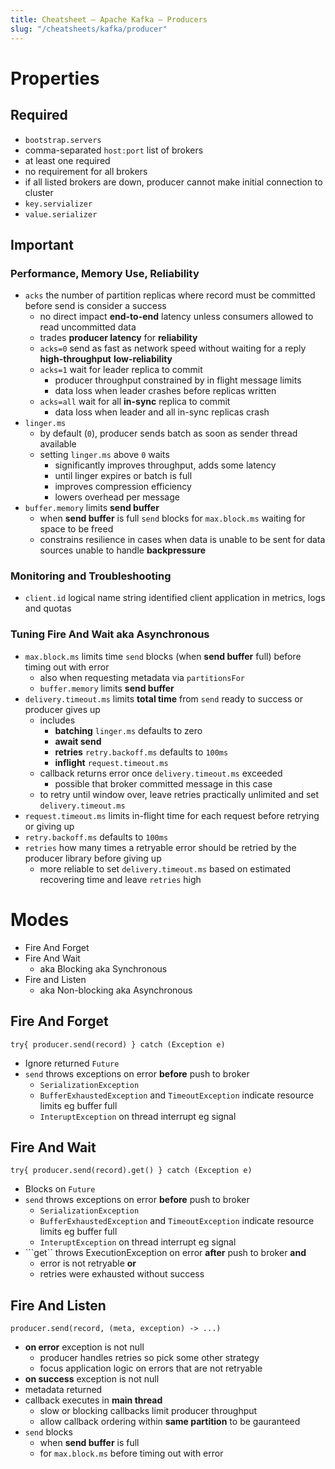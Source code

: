 ```yaml
---
title: Cheatsheet – Apache Kafka – Producers
slug: "/cheatsheets/kafka/producer"
---
```


# Properties

## Required
 * ```bootstrap.servers```
  * comma-separated ```host:port``` list of brokers
  * at least one required
  * no requirement for all brokers
  * if all listed brokers are down, producer cannot make initial connection to cluster
 * ```key.servializer```
 * ```value.serializer```

## Important

### Performance, Memory Use, Reliability
 * ```acks``` the number of partition replicas where record must be committed before send is consider a success
   * no direct impact **end-to-end** latency unless consumers allowed to read uncommitted data
   * trades **producer latency** for **reliability**
   * ```acks=0``` send as fast as network speed without waiting for a reply **high-throughput** **low-reliability**
   * ```acks=1``` wait for leader replica to commit
      * producer throughput constrained by in flight message limits
      * data loss when leader crashes before replicas written
   * ```acks=all``` wait for all **in-sync** replica to commit
      * data loss when leader and all in-sync replicas crash
 * ```linger.ms```
   * by default (```0```), producer sends batch as soon as sender thread available
   * setting ```linger.ms``` above ```0``` waits
     * significantly improves throughput, adds some latency
     * until linger expires or batch is full
     * improves compression efficiency
     * lowers overhead per message
 * ```buffer.memory``` limits **send buffer**
     * when **send buffer** is full ```send``` blocks for ```max.block.ms``` waiting for space to be freed
     * constrains resilience in cases when data is unable to be sent for data sources unable to handle **backpressure**

### Monitoring and Troubleshooting
 * ```client.id``` logical name string identified client application in metrics, logs and quotas

### Tuning Fire And Wait aka Asynchronous
 * ```max.block.ms``` limits time ```send``` blocks (when **send buffer** full) before timing out with error
    * also when requesting metadata via ```partitionsFor```
    * ```buffer.memory``` limits **send buffer**
 * ```delivery.timeout.ms``` limits **total time** from ```send``` ready to success or producer gives up
    * includes
      * **batching** ```linger.ms``` defaults to zero
      * **await send**
      * **retries** ```retry.backoff.ms``` defaults to ```100ms```
      * **inflight** ```request.timeout.ms```
    * callback returns error once ```delivery.timeout.ms``` exceeded
      * possible that broker committed message in this case
    * to retry until window over, leave retries practically unlimited and set ```delivery.timeout.ms```
  * ```request.timeout.ms``` limits in-flight time for each request before retrying or giving up
  * ```retry.backoff.ms``` defaults to ```100ms```
  * ```retries``` how many times a retryable error should be retried by the producer library before giving up
    * more reliable to set ```delivery.timeout.ms``` based on estimated recovering time and leave ```retries``` high


# Modes
 * Fire And Forget
 * Fire And Wait
   * aka Blocking aka Synchronous
 * Fire and Listen
   * aka Non-blocking aka Asynchronous

## Fire And Forget

``` try{ producer.send(record) } catch (Exception e)  ```

 * Ignore returned ```Future```
 * ```send``` throws exceptions on error **before** push to broker
   * ```SerializationException```
   * ```BufferExhaustedException``` and ```TimeoutException``` indicate resource limits eg buffer full
   * ```InteruptException``` on thread interrupt eg signal

## Fire And Wait

``` try{ producer.send(record).get() } catch (Exception e)  ```

 * Blocks on ```Future```
 * ```send``` throws exceptions on error **before** push to broker
   * ```SerializationException```
   * ```BufferExhaustedException``` and ```TimeoutException``` indicate resource limits eg buffer full
   * ```InteruptException``` on thread interrupt eg signal
 * ```get`` throws ExecutionException on error **after** push to broker **and**
   * error is not retryable **or**
   * retries were exhausted without success

## Fire And Listen

``` producer.send(record, (meta, exception) -> ...) ```

 * **on error** exception is not null
   * producer handles retries so pick some other strategy
   * focus application logic on errors that are not retryable
 * **on success** exception is not null
 * metadata returned
 * callback executes in **main thread**
   * slow or blocking callbacks limit producer throughput
   * allow callback ordering within **same partition** to be gauranteed
 * ```send``` blocks
   * when **send buffer** is full
   * for ```max.block.ms``` before timing out with error





